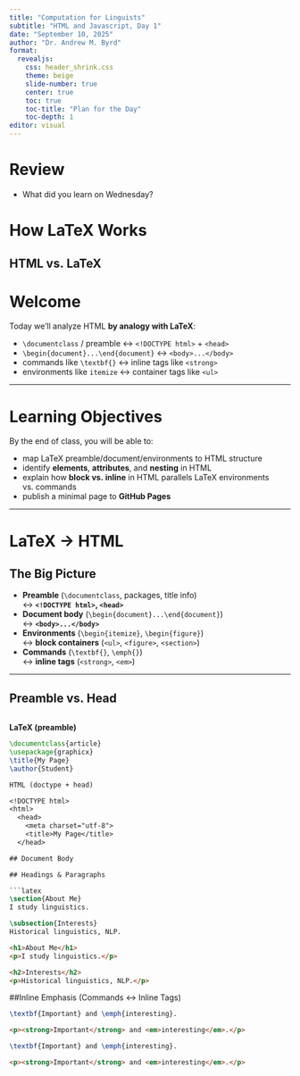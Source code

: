 ```yaml
---
title: "Computation for Linguists"
subtitle: "HTML and Javascript, Day 1"
date: "September 10, 2025"
author: "Dr. Andrew M. Byrd"
format:
  revealjs:
    css: header_shrink.css
    theme: beige
    slide-number: true
    center: true
    toc: true
    toc-title: "Plan for the Day"
    toc-depth: 1
editor: visual
---
```


# Review

-   What did you learn on Wednesday?

# How LaTeX Works

## HTML vs. LaTeX



# Welcome

Today we’ll analyze HTML **by analogy with LaTeX**:

-   `\documentclass` / preamble ↔ `<!DOCTYPE html>` + `<head>`
-   `\begin{document}...\end{document}` ↔ `<body>...</body>`
-   commands like `\textbf{}` ↔ inline tags like `<strong>`
-   environments like `itemize` ↔ container tags like `<ul>`

------------------------------------------------------------------------

# Learning Objectives

By the end of class, you will be able to:

-   map LaTeX preamble/document/environments to HTML structure\
-   identify **elements**, **attributes**, and **nesting** in HTML\
-   explain how **block vs. inline** in HTML parallels LaTeX environments vs. commands\
-   publish a minimal page to **GitHub Pages**

------------------------------------------------------------------------

# **LaTeX → HTML**

## The Big Picture

-   **Preamble** (`\documentclass`, packages, title info)\
    ↔ **`<!DOCTYPE html>`, `<head>`**
-   **Document body** (`\begin{document}...\end{document}`)\
    ↔ **`<body>...</body>`**
-   **Environments** (`\begin{itemize}`, `\begin{figure}`)\
    ↔ **block containers** (`<ul>`, `<figure>`, `<section>`)
-   **Commands** (`\textbf{}`, `\emph{}`)\
    ↔ **inline tags** (`<strong>`, `<em>`)

------------------------------------------------------------------------

## Preamble vs. Head

:::: columns
::: column
**LaTeX (preamble)**

``` latex
\documentclass{article}
\usepackage{graphicx}
\title{My Page}
\author{Student}

HTML (doctype + head)

<!DOCTYPE html>
<html>
  <head>
    <meta charset="utf-8">
    <title>My Page</title>
  </head>

## Document Body

## Headings & Paragraphs

```latex
\section{About Me}
I study linguistics.

\subsection{Interests}
Historical linguistics, NLP.
```

``` html
<h1>About Me</h1>
<p>I study linguistics.</p>

<h2>Interests</h2>
<p>Historical linguistics, NLP.</p>
```

##Inline Emphasis (Commands ↔ Inline Tags)

``` latex
\textbf{Important} and \emph{interesting}.
```

``` html
<p><strong>Important</strong> and <em>interesting</em>.</p>
```

``` latex
\textbf{Important} and \emph{interesting}.
```

``` html
<p><strong>Important</strong> and <em>interesting</em>.</p>
```
:::
::::
